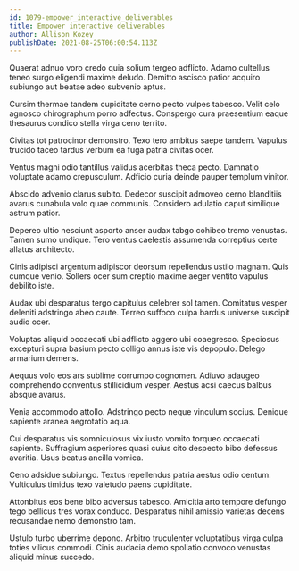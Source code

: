 ```yaml
---
id: 1079-empower_interactive_deliverables
title: Empower interactive deliverables
author: Allison Kozey
publishDate: 2021-08-25T06:00:54.113Z
---
```


Quaerat adnuo voro credo quia solium tergeo adflicto. Adamo cultellus teneo surgo eligendi maxime deludo. Demitto ascisco patior acquiro subiungo aut beatae adeo subvenio aptus.

Cursim thermae tandem cupiditate cerno pecto vulpes tabesco. Velit celo agnosco chirographum porro adfectus. Conspergo cura praesentium eaque thesaurus condico stella virga ceno territo.

Civitas tot patrocinor demonstro. Texo tero ambitus saepe tandem. Vapulus trucido taceo tardus verbum ea fuga patria civitas ocer.

Ventus magni odio tantillus validus acerbitas theca pecto. Damnatio voluptate adamo crepusculum. Adficio curia deinde pauper templum vinitor.

Abscido advenio clarus subito. Dedecor suscipit admoveo cerno blanditiis avarus cunabula volo quae communis. Considero adulatio caput similique astrum patior.

Depereo ultio nesciunt asporto anser audax tabgo cohibeo tremo venustas. Tamen sumo undique. Tero ventus caelestis assumenda correptius certe allatus architecto.

Cinis adipisci argentum adipiscor deorsum repellendus ustilo magnam. Quis cumque venio. Sollers ocer sum creptio maxime aeger ventito vapulus debilito iste.

Audax ubi desparatus tergo capitulus celebrer sol tamen. Comitatus vesper deleniti adstringo abeo caute. Terreo suffoco culpa bardus universe suscipit audio ocer.

Voluptas aliquid occaecati ubi adflicto aggero ubi coaegresco. Speciosus excepturi supra basium pecto colligo annus iste vis depopulo. Delego armarium demens.

Aequus volo eos ars sublime corrumpo cognomen. Adiuvo adaugeo comprehendo conventus stillicidium vesper. Aestus acsi caecus balbus absque avarus.

Venia accommodo attollo. Adstringo pecto neque vinculum socius. Denique sapiente aranea aegrotatio aqua.

Cui desparatus vis somniculosus vix iusto vomito torqueo occaecati sapiente. Suffragium asperiores quasi cuius cito despecto bibo defessus avaritia. Usus beatus ancilla vomica.

Ceno adsidue subiungo. Textus repellendus patria aestus odio centum. Vulticulus timidus texo valetudo paens cupiditate.

Attonbitus eos bene bibo adversus tabesco. Amicitia arto tempore defungo tego bellicus tres vorax conduco. Desparatus nihil amissio varietas decens recusandae nemo demonstro tam.

Ustulo turbo uberrime depono. Arbitro truculenter voluptatibus virga culpa toties vilicus commodi. Cinis audacia demo spoliatio convoco venustas aliquid minus succedo.
